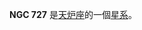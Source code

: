 {{NGCInfoBox|NGCID=NGC 727|發現者=約翰·弗里德里希·威廉·赫歇爾|發現日期=1834年9月1日|其他編號=NGC 729, ESO 354-10,MCG -6-5-12|曆元=J2000.0|赤經=1時53分49.3秒
|赤緯=-35°51'21"|星座=天炉座|星體=星系|星等=14.1|表面亮度=13.5|藍等=14.9}}

'''NGC 727''' 是[[天炉座|天炉座]]的一個[[星系|星系]]。

{{NGCReference|727}}
{{Catalogs|NGC=727}}
